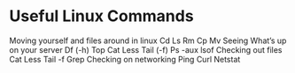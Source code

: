 # Useful Linux Commands

Moving yourself and files around in linux
Cd
Ls
Rm
Cp
Mv
Seeing What’s up on your server
Df (-h)
Top
Cat
Less
Tail (-f)
Ps -aux
lsof
Checking out files
Cat
Less
Tail -f
Grep
Checking on networking
Ping
Curl
Netstat
